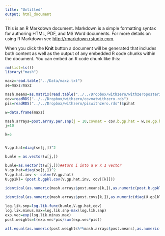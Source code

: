 ```yaml
---
title: "Untitled"
output: html_document
---
```


This is an R Markdown document. Markdown is a simple formatting syntax for authoring HTML, PDF, and MS Word documents. For more details on using R Markdown see <http://rmarkdown.rstudio.com>.

When you click the **Knit** button a document will be generated that includes both content as well as the output of any embedded R code chunks within the document. You can embed an R code chunk like this:

```r
rm(list=ls())
library("mash")

maxz=read.table("../Data/maxz.txt")
se=maxz/maxz

mash.means=as.matrix(read.table("../../Dropbox/withzero/withzeroposterior.means.txt")[,-1])
cov=readRDS("../../Dropbox/withzero/covmatwithzero.rds")
pis=readRDS("../../Dropbox/withzero/piswithzero.rds")$pihat

w=data.frame(maxz)

mash.arrays=post.array.per.snp(j = 10,covmat = cov,b.gp.hat = w,se.gp.hat = se)
j=10

k=5


V.gp.hat=diag(se[j,])^2

b.mle = as.vector(w[j,])

b.mle=as.vector(t(w[j,]))##turn i into a R x 1 vector
V.gp.hat=diag(se[j,])^2
V.gp.hat.inv <- solve(V.gp.hat)
U.gp1kl= (post.b.gpkl.cov(V.gp.hat.inv, cov[[k]]))
  
identical(as.numeric(mash.arrays$post.means[k,]),as.numeric(post.b.gpkl.mean(b.mle = b.mle,V.gp.hat.inv = V.gp.hat.inv,U.gp1kl = U.gp1kl)))

identical(as.numeric(mash.arrays$post.covs[k,]),as.numeric(diag(U.gp1kl)))

log.lik.snp=log.lik.func(b.mle,V.gp.hat,cov)
log.lik.minus.max=log.lik.snp-max(log.lik.snp)
exp.vec=exp(log.lik.minus.max)
post.weights=t(exp.vec*pis/sum(exp.vec*pis))

all.equal(as.numeric(post.weights%*%mash.arrays$post.means),as.numeric(mash.means[j,]))
```




